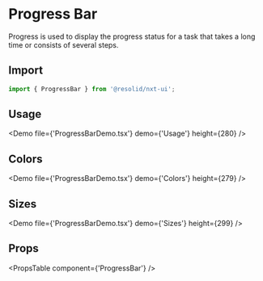 # Progress Bar

Progress is used to display the progress status for a task that takes a long time or consists of several steps.

## Import

```javascript
import { ProgressBar } from '@resolid/nxt-ui';
```

## Usage

<Demo file={'ProgressBarDemo.tsx'} demo={'Usage'} height={280} />

## Colors

<Demo file={'ProgressBarDemo.tsx'} demo={'Colors'} height={279} />

## Sizes

<Demo file={'ProgressBarDemo.tsx'} demo={'Sizes'} height={299} />

## Props

<PropsTable component={'ProgressBar'} />
